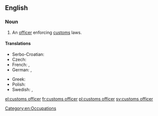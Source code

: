 ==English==
{{rfc-auto}}
{{wikipedia}}

===Noun===
{{en-noun|sg=[[customs]] [[officer]]}}

# An [[officer]] enforcing [[customs]] laws.

====Translations====
{{trans-top|officer}}
* Serbo-Croatian: {{t|sh|carinik|m|alt=cȁrinīk}}
* Czech: {{t+|cs|celník|m}}
* French: {{t+|fr|douanier|m}}, {{t+|fr|douanière|f}}
* German: {{t+|de|Zöllner|m}}, {{t-|de|Zollbeamte|m|f}}
{{trans-mid}}
* Greek: {{t+|el|τελωνειακός|m|tr=teloneiakos}}
* Polish: {{t+|pl|celnik|m}}
* Swedish: {{t+|sv|tullare|c}}, {{t-|sv|tulltjänsteman|c}}
{{trans-bottom}}

[[Category:en:Occupations]]

[[el:customs officer]]
[[fr:customs officer]]
[[pl:customs officer]]
[[sv:customs officer]]